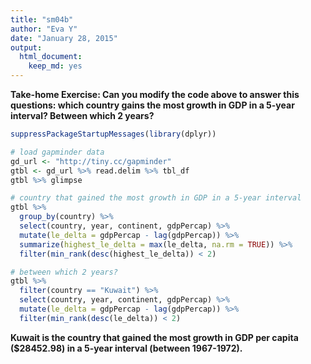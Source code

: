 ```yaml
---
title: "sm04b"
author: "Eva Y"
date: "January 28, 2015"
output:
  html_document:
    keep_md: yes
---
```


**Take-home Exercise: Can you modify the code above to answer this questions: which country gains the most growth in GDP in a 5-year interval? Between which 2 years?**

```r
suppressPackageStartupMessages(library(dplyr))

# load gapminder data
gd_url <- "http://tiny.cc/gapminder"
gtbl <- gd_url %>% read.delim %>% tbl_df
gtbl %>% glimpse

# country that gained the most growth in GDP in a 5-year interval
gtbl %>%
  group_by(country) %>%
  select(country, year, continent, gdpPercap) %>%
  mutate(le_delta = gdpPercap - lag(gdpPercap)) %>%
  summarize(highest_le_delta = max(le_delta, na.rm = TRUE)) %>%
  filter(min_rank(desc(highest_le_delta)) < 2)

# between which 2 years?
gtbl %>%
  filter(country == "Kuwait") %>%
  select(country, year, continent, gdpPercap) %>%
  mutate(le_delta = gdpPercap - lag(gdpPercap)) %>%
  filter(min_rank(desc(le_delta)) < 2)
```

**Kuwait is the country that gained the most growth in GDP per capita ($28452.98) in a 5-year interval (between 1967-1972).**
